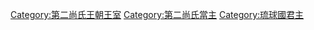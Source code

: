 
[[Category:第二尚氏王朝王室|Category:第二尚氏王朝王室]]
[[Category:第二尚氏當主|Category:第二尚氏當主]]
[[Category:琉球國君主|Category:琉球國君主]]